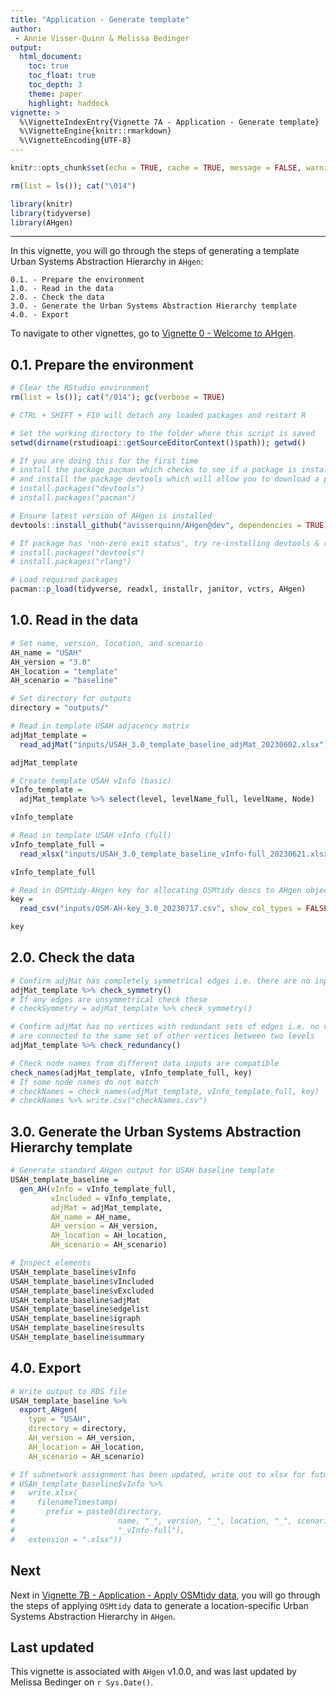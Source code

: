 ```yaml
---
title: "Application - Generate template"
author: 
 - Annie Visser-Quinn & Melissa Bedinger
output: 
  html_document:
    toc: true
    toc_float: true
    toc_depth: 3
    theme: paper
    highlight: haddock
vignette: >
  %\VignetteIndexEntry{Vignette 7A - Application - Generate template}
  %\VignetteEngine{knitr::rmarkdown}
  %\VignetteEncoding{UTF-8}
---
```

```r

knitr::opts_chunk$set(echo = TRUE, cache = TRUE, message = FALSE, warning = FALSE)

rm(list = ls()); cat("\014")

library(knitr)
library(tidyverse)
library(AHgen)
```

<style>
#TOC {
  background: url("images/hex.png");
  background-size: 230px;
  background-position-x: center;
  background-position-y: top;
  padding-top: 280px !important;
  background-repeat: no-repeat;
}
</style>

---

In this vignette, you will go through the steps of generating a template Urban Systems Abstraction Hierarchy in `AHgen`:

    0.1. - Prepare the environment
    1.0. - Read in the data
    2.0. - Check the data
    3.0. - Generate the Urban Systems Abstraction Hierarchy template
    4.0. - Export

To navigate to other vignettes, go to [Vignette 0 - Welcome to AHgen](Vignette-0---Welcome-to-AHgen.html).


## 0.1. Prepare the environment

```r
# Clear the RStudio environment
rm(list = ls()); cat("/014"); gc(verbose = TRUE)

# CTRL + SHIFT + F10 will detach any loaded packages and restart R

# Set the working directory to the folder where this script is saved
setwd(dirname(rstudioapi::getSourceEditorContext()$path)); getwd()

# If you are doing this for the first time
# install the package pacman which checks to see if a package is installed, and if not it attempts to install the package from CRAN and/or any other repository in the pacman repository list
# and install the package devtools which will allow you to download a package straight from GitHub i.e. if they are not yet on CRAN and/or the pacman repository list
# install.packages("devtools")
# install.packages("pacman")

# Ensure latest version of AHgen is installed
devtools::install_github("avisserquinn/AHgen@dev", dependencies = TRUE)

# If package has 'non-zero exit status', try re-installing devtools & rlang
# install.packages("devtools")
# install.packages("rlang")

# Load required packages
pacman::p_load(tidyverse, readxl, installr, janitor, vctrs, AHgen)
```


## 1.0. Read in the data

```r
# Set name, version, location, and scenario
AH_name = "USAH"
AH_version = "3.0"
AH_location = "template"
AH_scenario = "baseline"

# Set directory for outputs
directory = "outputs/"

# Read in template USAH adjacency matrix
adjMat_template = 
  read_adjMat("inputs/USAH_3.0_template_baseline_adjMat_20230602.xlsx")

adjMat_template

# Create template USAH vInfo (basic)
vInfo_template = 
  adjMat_template %>% select(level, levelName_full, levelName, Node)

vInfo_template

# Read in template USAH vInfo (full)
vInfo_template_full = 
  read_xlsx("inputs/USAH_3.0_template_baseline_vInfo-full_20230621.xlsx")

vInfo_template_full

# Read in OSMtidy-AHgen key for allocating OSMtidy descs to AHgen objects
key = 
  read_csv("inputs/OSM-AH-key_3.0_20230717.csv", show_col_types = FALSE)

key
```


## 2.0. Check the data

```r
# Confirm adjMat has completely symmetrical edges i.e. there are no input errors
adjMat_template %>% check_symmetry()
# If any edges are unsymmetrical check these
# checkSymmetry = adjMat_template %>% check_symmetry()

# Confirm adjMat has no vertices with redundant sets of edges i.e. no vertices
# are connected to the same set of other vertices between two levels
adjMat_template %>% check_redundancy()

# Check node names from different data inputs are compatible
check_names(adjMat_template, vInfo_template_full, key)
# If some node names do not match
# checkNames = check_names(adjMat_template, vInfo_template_full, key)
# checkNames %>% write.csv("checkNames.csv")
```


## 3.0. Generate the Urban Systems Abstraction Hierarchy template

```r
# Generate standard AHgen output for USAH baseline template
USAH_template_baseline = 
  gen_AH(vInfo = vInfo_template_full, 
         vIncluded = vInfo_template,
         adjMat = adjMat_template,
         AH_name = AH_name, 
         AH_version = AH_version, 
         AH_location = AH_location, 
         AH_scenario = AH_scenario)

# Inspect elements
USAH_template_baseline$vInfo
USAH_template_baseline$vIncluded
USAH_template_baseline$vExcluded
USAH_template_baseline$adjMat
USAH_template_baseline$edgelist
USAH_template_baseline$igraph
USAH_template_baseline$results
USAH_template_baseline$summary
```


## 4.0. Export

```r
# Write output to RDS file
USAH_template_baseline %>% 
  export_AHgen(
    type = "USAH",
    directory = directory,
    AH_version = AH_version, 
    AH_location = AH_location, 
    AH_scenario = AH_scenario)

# If subnetwork assignment has been updated, write out to xlsx for future use
# USAH_template_baseline$vInfo %>% 
#   write.xlsx(
#     filenameTimestamp(
#       prefix = paste0(directory,
#                       name, "_", version, "_", location, "_", scenario, 
#                       "_vInfo-full"),
#   extension = ".xlsx"))
```


## Next
Next in [Vignette 7B - Application - Apply OSMtidy data](Vignette-7B---Application---Apply-OSMtidy-data.html), you will go through the steps of applying `OSMtidy` data to generate a location-specific Urban Systems Abstraction Hierarchy in `AHgen`.


## Last updated
This vignette is associated with `AHgen` v1.0.0, and was last updated by Melissa Bedinger on `r Sys.Date()`.